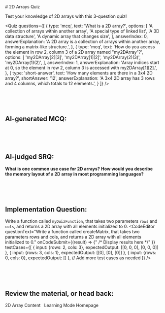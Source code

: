 
<div className="mdx-content">
# 2D Arrays Quiz

Test your knowledge of 2D arrays with this 3-question quiz!

<Quiz
  questions={[
    {
      type: 'mcq',
      text: 'What is a 2D array?',
      options: [
        'A collection of arrays within another array',
        'A special type of linked list',
        'A 3D data structure',
        'A dynamic array that changes size',
      ],
      answerIndex: 0,
      answerExplanation: 'A 2D array is a collection of arrays within another array, forming a matrix-like structure.',
    },
    {
      type: 'mcq',
      text: 'How do you access the element in row 2, column 3 of a 2D array named "my2DArray"?',
      options: [
        'my2DArray[2][3]',
        'my2DArray[1][2]',
        'my2DArray(2)(3)',
        'my2DArray(1)(2)',
      ],
      answerIndex: 1,
      answerExplanation: 'Array indices start at 0, so the element in row 2, column 3 is accessed with my2DArray[1][2].',
    },
    {
      type: 'short-answer',
      text: 'How many elements are there in a 3x4 2D array?',
      shortAnswer: '12',
      answerExplanation: 'A 3x4 2D array has 3 rows and 4 columns, which totals to 12 elements.',
    }
  ]}
/>

<br/><br/><br/>

## AI-generated MCQ:
<QuestionGenerator topic="2D arrays" />

<br/><br/><br/>

## AI-judged SRQ:
<b>What is one common use case for 2D arrays?</b>
<AIShortAnswer question="What is one common use case for 2D arrays?" />
<b>How would you describe the memory layout of a 2D array in most programming languages?</b>
<AIShortAnswer question="How would you describe the memory layout of a 2D array in most programming languages?" />

<br/><br/><br/>

## Implementation Question:
Write a function called `myQuizFunction`, that takes two parameters `rows` and `cols`, and returns a 2D array with all elements initialized to 0.
<CodeEditor
    questionText="Write a function called createMatrix, that takes two parameters rows and cols, and returns a 2D array with all elements initialized to 0."
    onCodeSubmit={(result) => {" /* Display results here */" }}
    testCases={[
        { input: {rows: 2, cols: 3}, expectedOutput: [[0, 0, 0], [0, 0, 0]] },
        { input: {rows: 3, cols: 1}, expectedOutput: [[0], [0], [0]] },
        { input: {rows: 0, cols: 0}, expectedOutput: [] },
        // Add more test cases as needed
    ]}
/>

<br/><br/><br/>

## Review the material, or head back:
<Link to="/learning/arrays-2dArrays" className="Link">2D Array Content</Link>
&nbsp;
<Link to="/learning" className="Link">Learning Mode Homepage</Link>
</div>
